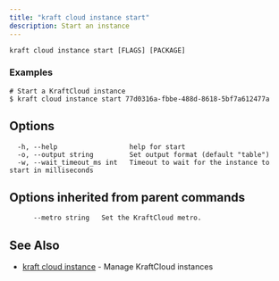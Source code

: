 ```yaml
---
title: "kraft cloud instance start"
description: Start an instance
---
```


```
kraft cloud instance start [FLAGS] [PACKAGE]
```

### Examples

```
# Start a KraftCloud instance
$ kraft cloud instance start 77d0316a-fbbe-488d-8618-5bf7a612477a

```

## Options

```
  -h, --help                  help for start
  -o, --output string         Set output format (default "table")
  -w, --wait_timeout_ms int   Timeout to wait for the instance to start in milliseconds
```

## Options inherited from parent commands

```
      --metro string   Set the KraftCloud metro.
```

## See Also

* [kraft cloud instance](kraft_cloud_instance.md)	 - Manage KraftCloud instances

